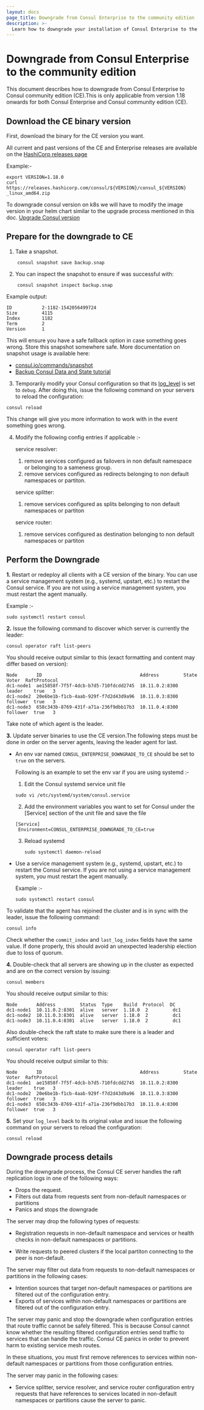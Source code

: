 ```yaml
---
layout: docs
page_title: Downgrade from Consul Enterprise to the community edition
description: >-
  Learn how to downgrade your installation of Consul Enterprise to the free Consul community edition (CE)
---
```


# Downgrade from Consul Enterprise to the community edition

This document describes how to downgrade from Consul Enterprise to Consul community edition (CE).This is only applicable from version 1.18 onwards for both Consul Enterprise and Consul community edition (CE).

## Download the CE binary version

First, download the binary for the CE version you want.

<Tabs>
<Tab heading="Binary">

All current and past versions of the CE and Enterprise releases are
available on the [HashiCorp releases page](https://releases.hashicorp.com/consul)

Example:-
```shell
export VERSION=1.18.0
curl https://releases.hashicorp.com/consul/${VERSION}/consul_${VERSION} _linux_amd64.zip
```

</Tab>
<Tab heading="Kubernetes">

To downgrade consul version on k8s we will have to modify the image version in your helm chart similar to the upgrade process mentioned in this doc.
  [Upgrade Consul version](https://developer.hashicorp.com/consul/docs/k8s/upgrade#upgrade-consul-version)

</Tab>

</Tabs>

## Prepare for the downgrade to CE

1. Take a snapshot.
```shell
    consul snapshot save backup.snap
  ```
2. You can inspect the snapshot to ensure if was successful with:

```shell
    consul snapshot inspect backup.snap
```

Example output:

```shell
ID           2-1182-1542056499724
Size         4115
Index        1182
Term         2
Version      1
```

This will ensure you have a safe fallback option in case something goes wrong. Store
this snapshot somewhere safe. More documentation on snapshot usage is available here:

- [consul.io/commands/snapshot](/consul/commands/snapshot)
- [Backup Consul Data and State tutorial](/consul/tutorials/production-deploy/backup-and-restore)

3. Temporarily modify your Consul configuration so that its [log_level](/consul/docs/agent/config/cli-flags#_log_level)
is set to `debug`. After doing this, issue the following command on your servers to reload the configuration:

```
consul reload
```

This change will give you more information to work with in the event something goes wrong.

4. Modify the following config entries if applicable :-

    service resolver: 
    1. remove  services configured as failovers in non default namespace or belonging to a sameness group. 
   2. remove services configured as redirects belonging to non default namespaces or partiton.

    service splitter: 
    1. remove services configured as splits belonging to non default namespaces or partiton

    service router:
    1. remove services configured as destination belonging to non default namespaces or partiton


## Perform the Downgrade

**1.** Restart or redeploy all clients with a CE version of the binary. You can use a service management system (e.g., systemd, upstart, etc.) to restart the Consul service. If you are not using a service management system, you must restart the  agent manually.

 Example :- 
   ```shell
   sudo systemctl restart consul

   ```

**2.** Issue the following command to discover which server is currently the leader:

```shell
consul operator raft list-peers
```

You should receive output similar to this (exact formatting and content may differ based on version):

```
Node       ID                                    Address         State     Voter  RaftProtocol
dc1-node1  ae15858f-7f5f-4dcb-b7d5-710fdcdd2745  10.11.0.2:8300  leader    true   3
dc1-node2  20e6be1b-f1cb-4aab-929f-f7d2d43d9a96  10.11.0.3:8300  follower  true   3
dc1-node3  658c343b-8769-431f-a71a-236f9dbb17b3  10.11.0.4:8300  follower  true   3
```
Take note of which agent is the leader.



**3.** Update server binaries to use the CE version.The following steps must be done in order on the server agents, leaving the leader
agent for last.
 - An env var named `CONSUL_ENTERPRISE_DOWNGRADE_TO_CE` should be set to `true` on the servers. 

   Following is an example to set the env var if you are using systemd :- 
   1. Edit the Consul systemd service unit file
    ```shell
    sudo vi /etc/systemd/system/consul.service
    ```
   2. Add the environment variables you want to set for Consul under the [Service] section of the unit file and save the file
     ```shell
     [Service]
      Environment=CONSUL_ENTERPRISE_DOWNGRADE_TO_CE=true
     ```
   3. Reload systemd
      ```shell
      sudo systemctl daemon-reload
      ```
    
 - Use a service management system (e.g., systemd, upstart, etc.) to restart the Consul service. If you are not using a service management system, you must restart the agent manually.

   Example :- 
   ```shell
   sudo systemctl restart consul

   ```

To validate that the agent has rejoined the cluster and is in sync with the leader, issue the
following command:

```shell
consul info
```

Check whether the `commit_index` and `last_log_index` fields have the same value. If done properly,
this should avoid an unexpected leadership election due to loss of quorum.

**4.** Double-check that all servers are showing up in the cluster as expected and are on 
the correct version by issuing:

```shell
consul members
```

You should receive output similar to this:

```
Node       Address         Status  Type    Build  Protocol  DC
dc1-node1  10.11.0.2:8301  alive   server  1.18.0  2         dc1
dc1-node2  10.11.0.3:8301  alive   server  1.18.0  2         dc1
dc1-node3  10.11.0.4:8301  alive   server  1.18.0  2         dc1
```

Also double-check the raft state to make sure there is a leader and sufficient voters:

```shell
consul operator raft list-peers
```

You should receive output similar to this:

```shell
Node       ID                                    Address         State     Voter  RaftProtocol
dc1-node1  ae15858f-7f5f-4dcb-b7d5-710fdcdd2745  10.11.0.2:8300  leader    true   3
dc1-node2  20e6be1b-f1cb-4aab-929f-f7d2d43d9a96  10.11.0.3:8300  follower  true   3
dc1-node3  658c343b-8769-431f-a71a-236f9dbb17b3  10.11.0.4:8300  follower  true   3
```

**5.** Set your `log_level` back to its original value and issue the following command
on your servers to reload the configuration:

```shell
consul reload
```

## Downgrade process details

During the downgrade process, the Consul CE server handles the raft replication logs in one of the following ways:

- Drops the request. 
- Filters out data from requests sent from non-default namespaces or partitions
- Panics and stops the downgrade 

The server may drop the following types of requests: 

- Registration requests in non-default namespace and services or health checks in non-default namespaces or partitions.

- Write requests to peered clusters if the local partiton connecting to the peer is non-default. 

The server may filter out data from requests to non-default namespaces or partitions in the following cases:

- Intention sources that target non-default namespaces or partitions are filtered out of the configuration entry.
- Exports of services within non-default namespaces or partitions are filtered out of the configuration entry.

The server may panic and stop the downgrade when configuration entries that route traffic cannot be safely filtered. This is because Consul cannot know whether the resulting filtered configuration entries send traffic to services that can handle the traffic. Consul CE panics in order to prevent harm to existing service mesh routes.

In these situations, you must first remove references to services within non-default namespaces or partitions from those configuration entries. 
  
The server may panic in the following cases:

- Service splitter, service resolver, and service router configuration entry requests that have references to services located in non-default namespaces or partitions cause the server to panic.